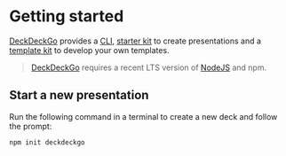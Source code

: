 
<Meta title="Introduction/Getting Started" />

# Getting started

[DeckDeckGo] provides a [CLI](https://github.com/deckgo/deckdeckgo/tree/master/cli), [starter kit](https://github.com/deckgo/starter) to create presentations and a [template kit](https://github.com/deckgo/template-kit) to develop your own templates.

> [DeckDeckGo] requires a recent LTS version of [NodeJS](https://nodejs.org) and npm.

## Start a new presentation

Run the following command in a terminal to create a new deck and follow the prompt:

```bash
npm init deckdeckgo
```

[deckdeckgo]: https://deckdeckgo.com
